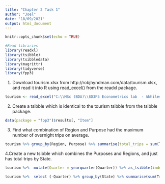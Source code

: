 ---
title: "Chapter 2 Task 1"
author: "Joel"
date: "18/09/2021"
output: html_document
---

```{r setup, include=FALSE}
knitr::opts_chunk$set(echo = TRUE)
```


```{r}
#Read libraries
library(readxl)
library(tsibble)
library(tsibbledata)
library(magrittr)
library(tidyverse)
library(fpp3)
```


1. Download tourism.xlsx from http://robjhyndman.com/data/tourism.xlsx, and read it into R using read_excel() from the readxl package.
```{r}
tourism <- read_excel("C:\\MSc (BDA)\\BD3P5 Econometrics lab  - Akhileshwar\\tourism.xlsx")
```

2. Create a tsibble which is identical to the tourism tsibble from the tsibble package.
```{r}
data(package = "fpp3")$results[, "Item"]
```

3. Find what combination of Region and Purpose had the maximum number of overnight trips on average.

```{r}
tourism %>% group_by(Region, Purpose) %>% summarise(total_trips = sum(Trips)/n()) %>% arrange(desc(total_trips)) %>% head(1)
```

4.Create a new tsibble which combines the Purposes and Regions, and just has total trips by State. 
```{r}
tourism %>%  mutate(Quarter = yearquarter(Quarter)) %>% as_tsibble(index = Quarter, key = c(Region, Purpose))  %>% select (-Quarter) %>% group_by(State) %>% summarise(sum(Trips))
```
```{r}
tourism %>%  select (-Quarter) %>% group_by(State) %>% summarise(sum(Trips))
 
```

